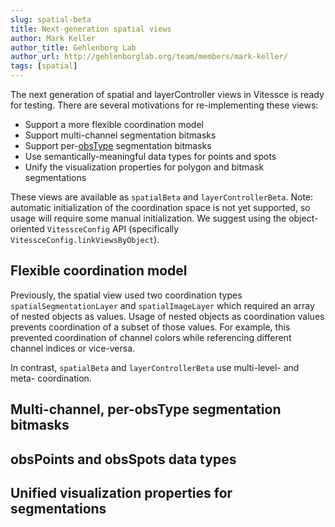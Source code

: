 ```yaml
---
slug: spatial-beta
title: Next-generation spatial views
author: Mark Keller
author_title: Gehlenborg Lab
author_url: http://gehlenborglab.org/team/members/mark-keller/
tags: [spatial]
---
```


The next generation of spatial and layerController views in Vitessce is ready for testing.
There are several motivations for re-implementing these views:

<!--truncate-->

- Support a more flexible coordination model
- Support multi-channel segmentation bitmasks
- Support per-[obsType](../obs-by-feature-update/) segmentation bitmasks
- Use semantically-meaningful data types for points and spots
- Unify the visualization properties for polygon and bitmask segmentations

These views are available as `spatialBeta` and `layerControllerBeta`.
Note: automatic initialization of the coordination space is not yet supported, so usage will require some manual initialization.
We suggest using the object-oriented `VitessceConfig` API (specifically `VitessceConfig.linkViewsByObject`).

## Flexible coordination model

Previously, the spatial view used two coordination types `spatialSegmentationLayer` and `spatialImageLayer` which required an array of nested objects as values.
Usage of nested objects as coordination values prevents coordination of a subset of those values.
For example, this prevented coordination of channel colors while referencing different channel indices or vice-versa.

In contrast, `spatialBeta` and `layerControllerBeta` use multi-level- and meta- coordination.


## Multi-channel, per-obsType segmentation bitmasks

## obsPoints and obsSpots data types

## Unified visualization properties for segmentations